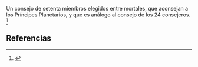 Un consejo de setenta miembros elegidos entre mortales, que aconsejan a los Príncipes Planetarios, y que es análogo al consejo de los 24 consejeros. <ref>{{lib|LU|50|2|2}}</ref> 

== Referencias ==
<references />
